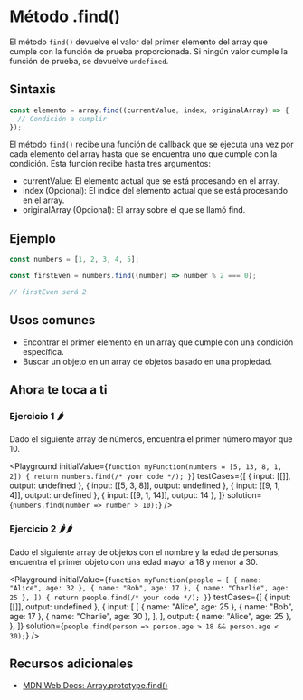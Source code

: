 
# Método .find()

El método `find()` devuelve el valor del primer elemento del array que cumple con la función de prueba proporcionada. Si ningún valor cumple la función de prueba, se devuelve `undefined`.

## Sintaxis

```jsx
const elemento = array.find((currentValue, index, originalArray) => {
  // Condición a cumplir
});
```

El método `find()` recibe una función de callback que se ejecuta una vez por cada elemento del array hasta que se encuentra uno que cumple con la condición. Esta función recibe hasta tres argumentos:

- currentValue: El elemento actual que se está procesando en el array.
- index (Opcional): El índice del elemento actual que se está procesando en el array.
- originalArray (Opcional): El array sobre el que se llamó find.

## Ejemplo

```jsx
const numbers = [1, 2, 3, 4, 5];

const firstEven = numbers.find((number) => number % 2 === 0);

// firstEven será 2
```

## Usos comunes

- Encontrar el primer elemento en un array que cumple con una condición específica.
- Buscar un objeto en un array de objetos basado en una propiedad.

## Ahora te toca a ti

### Ejercicio 1 🌶️

Dado el siguiente array de números, encuentra el primer número mayor que 10.

<Playground
  initialValue={`
function myFunction(numbers = [5, 13, 8, 1, 2]) {
  return numbers.find(/* your code */);
}
  `}
  testCases={[
    { input: [[]], output: undefined },
    { input: [[5, 3, 8]], output: undefined },
    { input: [[9, 1, 4]], output: undefined },
    { input: [[9, 1, 14]], output: 14 },
  ]}
  solution={`numbers.find(number => number > 10);`}
/>

### Ejercicio 2 🌶️🌶️

Dado el siguiente array de objetos con el nombre y la edad de personas, encuentra el primer objeto con una edad mayor a 18 y menor a 30.

<Playground
  initialValue={`
function myFunction(people = [
  { name: "Alice", age: 32 },
  { name: "Bob", age: 17 },
  { name: "Charlie", age: 25 },
]) {
  return people.find(/* your code */);
}
  `}
  testCases={[
    { input: [[]], output: undefined },
    {
      input: [
        [
          { name: "Alice", age: 25 },
          { name: "Bob", age: 17 },
          { name: "Charlie", age: 30 },
        ],
      ],
      output: { name: "Alice", age: 25 },
    },
  ]}
  solution={`people.find(person => person.age > 18 && person.age < 30);`}
/>

## Recursos adicionales

- [MDN Web Docs: Array.prototype.find()](https://developer.mozilla.org/en-US/docs/Web/JavaScript/Reference/Global_Objects/Array/find)
